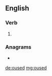==English==

===Verb===
{{head|en|verb form}}

# {{en-past of|ouse}}

===Anagrams===
* {{l|en|douse}}

[[de:oused]]
[[mg:oused]]